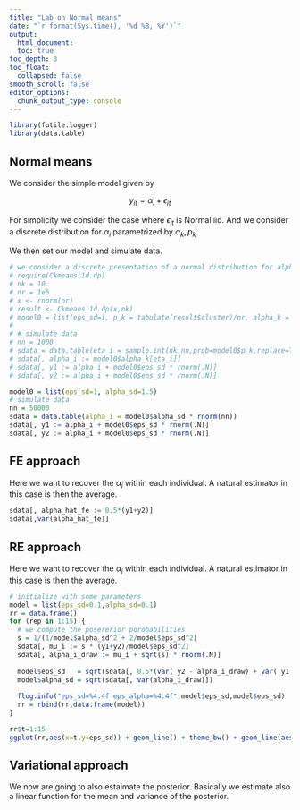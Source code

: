 ```yaml
---
title: "Lab on Normal means"
date: "`r format(Sys.time(), '%d %B, %Y')`"
output:
  html_document:
  toc: true
toc_depth: 3
toc_float:
  collapsed: false
smooth_scroll: false
editor_options: 
  chunk_output_type: console
---
```


```r
library(futile.logger)
library(data.table)
```
  
  
## Normal means
  
We consider the simple model given by 

$$ y_{it} = \alpha_i + \epsilon_{it} $$
  
For simplicity we consider the case where $\epsilon_{it}$ is Normal iid. And we consider a discrete distribution for $\alpha_i$ parametrized by $\alpha_k , p_k$.

We then set our model and simulate data.

```r
# we consider a discrete presentation of a normal distribution for alpha
# require(Ckmeans.1d.dp)
# nk = 10
# nr = 1e6
# x <- rnorm(nr)
# result <- Ckmeans.1d.dp(x,nk)
# model0 = list(eps_sd=1, p_k = tabulate(result$cluster)/nr, alpha_k = result$centers)
# 
# # simulate data
# nn = 1000
# sdata = data.table(eta_i = sample.int(nk,nn,prob=model0$p_k,replace=TRUE))
# sdata[, alpha_i := model0$alpha_k[eta_i]]
# sdata[, y1 := alpha_i + model0$eps_sd * rnorm(.N)]
# sdata[, y2 := alpha_i + model0$eps_sd * rnorm(.N)]

model0 = list(eps_sd=1, alpha_sd=1.5)
# simulate data
nn = 50000
sdata = data.table(alpha_i = model0$alpha_sd * rnorm(nn))
sdata[, y1 := alpha_i + model0$eps_sd * rnorm(.N)]
sdata[, y2 := alpha_i + model0$eps_sd * rnorm(.N)]
```

## FE approach

Here we want to recover the $\alpha_i$ within each individual. A natural estimator in this case is then the average.

```r

sdata[, alpha_hat_fe := 0.5*(y1+y2)]
sdata[,var(alpha_hat_fe)]

```

## RE approach

Here we want to recover the $\alpha_i$ within each individual. A natural estimator in this case is then the average.

```r

# initialize with some parameters
model = list(eps_sd=0.1,alpha_sd=0.1)
rr = data.frame()
for (rep in 1:15) {
  # we compute the posererior porobabilities
  s = 1/(1/model$alpha_sd^2 + 2/model$eps_sd^2)
  sdata[, mu_i := s * (y1+y2)/model$eps_sd^2]
  sdata[, alpha_i_draw := mu_i + sqrt(s) * rnorm(.N)]
  
  model$eps_sd   = sqrt(sdata[, 0.5*(var( y2 - alpha_i_draw) + var( y1 - alpha_i_draw) )])
  model$alpha_sd = sqrt(sdata[, var(alpha_i_draw)])
  
  flog.info("eps_sd=%4.4f eps_alpha=%4.4f",model$eps_sd,model$eps_sd)
  rr = rbind(rr,data.frame(model))
}

rr$t=1:15
ggplot(rr,aes(x=t,y=eps_sd)) + geom_line() + theme_bw() + geom_line(aes(y=alpha_sd))
```

## Variational approach

We now are going to also estaimate the posterior. Basically we estimate also a linear function for the mean and variance of the posterior. 


